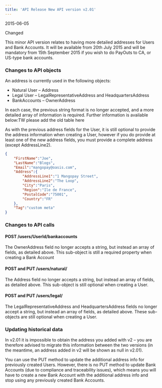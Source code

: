 ```yaml
---  
title: 'API Release New API version v2.01'  
---  
```

<span class="date">2015-06-05</span>  
  
  
<div class="pill pill-blue">Changed</div>
  

This minor API version relates to having more detailed addresses for Users and Bank Accounts. It will be available from 20th July 2015 and will be mandatory from 15th September 2015 if you wish to do PayOuts to CA, or US-type bank accounts.  

### Changes to API objects  

An address is currently used in the following objects:  
- Natural User – Address  
- Legal User – LegalRepresentativeAddress and HeadquartersAddress  
- BankAccounts – OwnerAddress  

In each case, the previous string format is no longer accepted, and a more detailed array of information is required. Further information is available below:TW please add the old table here  

As with the previous address fields for the User, it is still optional to provide the address information when creating a User, however if you do provide at least one of the new address fields, you must provide a complete address (except AddressLine2).  
```json Example request for POST /v2.01/ClientId/users/natural
{
    "FirstName":"Joe",
    "LastName":"Blogs",
    "Email":"mangopay@oasis.com",
    "Address":{
        "AddressLine1":"1 Mangopay Street",
        "AddressLine2":"The Loop",
        "City":"Paris",
        "Region":"Ile de France",
        "PostalCode":"75001",
        "Country":"FR"
    },
    "Tag":"custom meta"
}
```  

### Changes to API calls  

#### POST /users/UserId/bankaccounts  

The OwnerAddress field no longer accepts a string, but instead an array of fields, as detailed above. This sub-object is still a required property when creating a Bank Account  

#### POST and PUT /users/natural/  

The Address field no longer accepts a string, but instead an array of fields, as detailed above. This sub-object is still optional when creating a User.  

#### POST and PUT /users/legal/  

The LegalRepresentativeAddress and HeadquartersAddress fields no longer accept a string, but instead an array of fields, as detailed above. These sub-objects are still optional when creating a User.  

### Updating historical data  

In v2.01 it is impossible to obtain the address you added with v2 – you are therefore advised to migrate this information between the two versions (in the meantime, an address added in v2 will be shown as null in v2.01).  

You can use the PUT method to update the additional address info for previously created Users. However, there is no PUT method to update Bank Accounts (due to compliance and traceability issues), which means you will have to create a new Bank Account with the additional address info and stop using any previously created Bank Accounts.